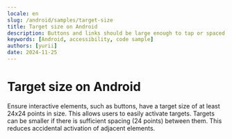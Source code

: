 ```yaml
---
locale: en
slug: /android/samples/target-size
title: Target size on Android
description: Buttons and links should be large enough to tap or spaced so they are not accidentally activated.
keywords: [Android, accessibility, code sample]
authors: [yurii]
date: 2024-11-25
---
```


# Target size on Android

Ensure interactive elements, such as buttons, have a target size of at least 24x24 points in size. This allows users to easily activate targets. Targets can be smaller if there is sufficient spacing (24 points) between them. This reduces accidental activation of adjacent elements.

<CodeSample id="target-size" platform="android" locale="en"/>
